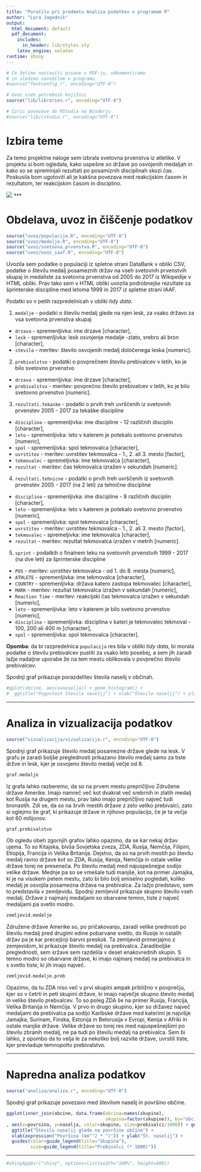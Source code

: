 ```yaml
---
title: "Poročilo pri predmetu Analiza podatkov s programom R"
author: "Lara Jagodnik"
output:
  html_document: default
  pdf_document:
    includes:
      in_header: lib/styles.sty
    latex_engine: xelatex
runtime: shiny
---
```


```r
# Če želimo nastaviti pisave v PDF-ju, odkomentiramo
# in sledimo navodilom v programu.
#source("fontconfig.r", encoding="UTF-8")

# Uvoz vseh potrebnih knjižnic
source("lib/libraries.r", encoding="UTF-8")
```

```r
# Izris povezave do RStudia na Binderju
#source("lib/rstudio.r", encoding="UTF-8")
```

# Izbira teme

Za temo projektne naloge sem izbrala svetovna prvenstva iz atletike.
V projektu si bom ogledala, kako uspešne so države po osvojenih medaljah in kako so se spreminjali rezultati po posamiznih disciplinah skozi čas. Poskusila bom ugotoviti ali je kakšna povezava med reakcijskim časom in rezultatom, ter reakcijskim časom in disciplino.

![](slike/IAAF.jpg)
***

# Obdelava, uvoz in čiščenje podatkov

```r
source("uvoz/populacija.R", encoding="UTF-8")
source("uvoz/medalje.R", encoding="UTF-8")
source("uvoz/svetovna_prvenstva.R", encoding="UTF-8")
source("uvoz/uvoz_iaaf.R", encoding="UTF-8")
```

Uvozila sem podatke o populaciji iz spletne strani DataBank v obliki CSV, podatke o številu medalj posameznih držav na vseh svetovnih prvenstvih skupaj in medaliste za svetovna prvenstva od 2005 do 2017 iz Wikipedije v HTML obliki. Prav tako sem v HTML obliki uvozila podrobnejše rezultate za šprinterske discipline med letoma 1999 in 2017 iz spletne strani IAAF.


Podatki so v petih razpredelnicah v obliki *tidy data*.

1. `medalje` - podatki o številu medalj glede na njen lesk, za vsako državo za vsa svetovna prvenstva skupaj 
  - `drzava` - spremenljivka: ime drzave [character],
  - `lesk` - spremenljivka: lesk osvojenje medalje -zlato, srebro ali bron [character],
  - `stevilo` - meritev: število osvojenih medalj določenega leska [numeric].
  
2. `prebivalstvo` - podatki o povprečnem številu prebivalcev v letih, ko je bilo svetovno prvenstvo
  - `drzava` - spremenljivka: ime drzave [character],
  - `prebivalstvo` - meritev: povprečno število prebivalcev v letih, ko je bilo svetovno prvenstvo [numeric].

3. `rezultati.tekaske` - podatki o prvih treh uvrščenih iz svetovnih prvenstev 2005 - 2017 za tekaške discipline
  - `disciplina` - spremenljivka: ime discipline - 12 različnih disciplin [character],
  - `leto` - spremenljivka: leto v katerem je potekalo svetovno prvenstvo [numeric],
  - `spol` - spremenljivka: spol tekmovalca [character],
  - `uvrstitev` - meritev: uvrstitev tekmovalca - 1., 2. ali 3. mesto [factor],
  - `tekmovalec` - spremeljivka: ime tekmovalca [character],
  - `rezultat` - meritev: čas tekmovalca izražen v sekundah [numeric].
 
4. `rezultati.tehnicne` - podatki o prvih treh uvrščenih iz svetovnih prvenstev 2005 - 2017 (na 2 leti) za tehnične discipline
  - `disciplina` - spremenljivka: ime discipline - 8 različnih disciplin [character],
  - `leto` - spremenljivka: leto v katerem je potekalo svetovno prvenstvo [numeric],
  - `spol` - spremenljivka: spol tekmovalca [character],
  - `uvrstitev` - meritev: uvrstitev tekmovalca - 1., 2. ali 3. mesto [factor],
  - `tekmovalec` - spremeljivka: ime tekmovalca [character],
  - `rezultat` - meritev: rezultat tekmovalca izražen v metrih [numeric]. 

5. `sprint` - podatkih o finalnem teku na svetovnih prvenstvih 1999 - 2017 (na dve leti) za šprinterske discipline
  - `POS` - meritev: uvrstitev tekmovalca - od 1. do 8. mesta [numeric],
  - `ATHLETE` - spremenljivka: ime tekmovalca [character],
  - `COUNTRY` - spremenljivka: država katero zastopa tekmovalec [character],
  - `MARK` - meritev: rezultat tekmovalca izražen v sekundah [numeric],
  - `Reaction Time` - meritev: reakcijski čas tekmovalca izražen v sekundah [numeric],
  - `leto` - spremenljivka: leto v katerem je bilo svetovno prvenstvo [numeric], 
  - `disciplina` - spremenljivka: disciplina v kateri je tekmovalec tekmoval - 100, 200 ali 400 m [character],
  - `spol` - spremenljivka: spol tekmovalca [character]. 

**Opomba**: da bi razpredelnica `populacija` res bila v obliki *tidy data*, bi morala podatke o številu prebivalcev pustiti za vsako leto posebej, a sem jih zaradi lažje nadaljne uporabe že na tem mestu oblikovala v povprečno število prebivalcev.

Spodnji graf prikazuje porazdelitev števila naselij v občinah.

```r
#gplot(obcine, aes(x=naselja)) + geom_histogram() +
#  ggtitle("Pogostost števila naselij") + xlab("Število naselij") + ylab("Število občin")
```

***

# Analiza in vizualizacija podatkov

```r
source("vizualizacija/vizualizacija.r", encoding="UTF-8")
```

Spodnji graf prikazuje število medalj posamezne države glede na lesk. V grafu je zaradi boljše preglednosti prikazano število medalj samo za tiste držve in lesk, kjer je osvojeno število medalj večje od 8. 

```r
graf.medalje
```
Iz grafa lahko razberemo, da so na prvem mestu prepričljivo Združene države Amerike. Imajo namreč več kot dvakrat več srebrnih in zlatih medalj kot Rusija na drugem mestu, prav tako imajo prepričljivo največ tudi bronastih. Zdi se, da so na šrvih mestih države z zelo veliko prebivalci, zato si oglejmo še graf, ki prikazuje države in njihovo populacijo, če je ta večja kot 60 milijonov.

```r
graf.prebivalstvo
```

Ob ogledu obeh zgornjih grafov lahko opazimo, da se kar nekaj držav ujema. To so Kitajska, bivša Sovjetska zveza, ZDA, Rusija, Nemčija, Filipini, Etiopija, Francija in Velika Britanija. Dejstvo, da so na prvih mestih po številu medalj ravno države kot so ZDA, Rusija, Kenija, Nemčija in ostale velike države torej ne preseneča. Po številu medalj med najuspešnejpe sodijo velike države. Mednje pa so se vmešale tudi manjše, kot na primer Jamajka, ki je na visokem petem mestu, zato bi bilo bolj smiselno pogledati, koliko medalj je osvojila posamezna država na prebivalca. Za lažjo predstavo, sem to predstavila v zemljevidu. 
Spodnji zemljevid prikazuje skupno število vseh medalj. Države z najmanj medaljami so obarvane temno, tiste z največ medaljami pa svetlo modro.

```r
zemljevid.medalje
```
Združene države Amerike so, po pričakovanju, zaradi velike prednosti po številu medalj pred drugimi edine pobarvane svetlo, do Rusije in ostalih držav pa je kar precejšnji barvni preskok. Ta zemljevid primerjajmo z zemjevidom, ki prikazuje število medalj na prebivalca. Zaradiboljše preglednosti, sem sržave sem razdelila v deset enakovrednih skupin. S temno modro so obarvane države, ki imajo najmanj medalj na prebivalca in s svetlo tiste, ki jih imajo največ.

```r
zemljevid.medalje.preb
```
Opazimo, da tu ZDA niso več v prvi skupini ampak približno v povprečju, kjer so v četrti in peti skupini države, ki imajo največje skupno število medalj in veliko število prebvalcev. To so poleg ZDA še na primer Rusija, Francija, Velika Britanija in Nemčija. V prvo in drugo skupino, kjer so državez največ medaljami da prebivalca pa sodijo Karibske države med katerimi je najvišje Jamajka, Surinam, Finska, Estonija in Belorusija v Evropi, Kenija v Afriki in ostale manjše države.
Velike države so torej res med najuspešnejšimi po številu zbranih medalj, ne pa tudi po številu medalj na prebivalca. Sem bi lahko, z opombo da to velja le za nekoliko bolj razvite države, uvrstili tiste, kjer prevladuje temnopolto prebivalstvo.

***

# Napredna analiza podatkov

```r
source("analiza/analiza.r", encoding="UTF-8")
```

Spodnji graf prikazuje povezavo med številom naselij in površino občine.

```r
ggplot(inner_join(obcine, data.frame(obcina=names(skupine),
                                     skupina=factor(skupine)), by="obcina")
, aes(x=povrsina, y=naselja, color=skupina, size=prebivalci/1000)) + geom_point() +
  ggtitle("Število naselij glede na površino občine") +
  xlab(expression("Površina (km"^2 * ")")) + ylab("Št. naselij") +
  guides(color=guide_legend(title="Skupina"),
         size=guide_legend(title="Prebivalci (* 1000)"))
```

***

```r
#shinyAppDir("shiny", options=list(width="100%", height=600))
```
